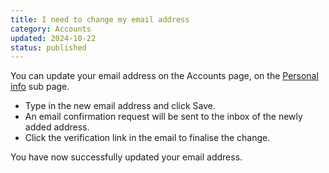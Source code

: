 ```yaml
---
title: I need to change my email address
category: Accounts
updated: 2024-10-22
status: published
---
```

You can update your email address on the Accounts page, on the [Personal info](https://compute.cudo.org/profile/personal-info) sub page.
- Type in the new email address and click Save.
- An email confirmation request will be sent to the inbox of the newly added address.
- Click the verification link in the email to finalise the change.

You have now successfully updated your email address.
